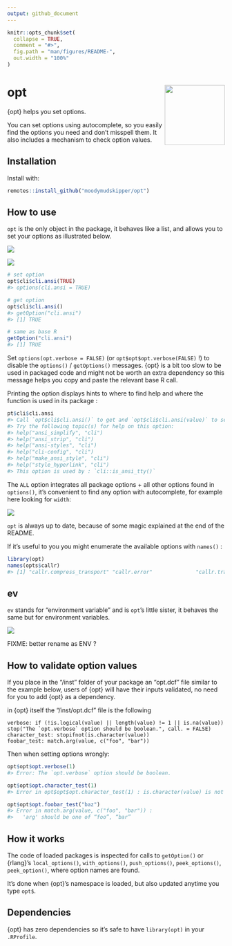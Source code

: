 ```yaml
---
output: github_document
---
```


<!-- README.md is generated from README.Rmd. Please edit that file -->

```r
knitr::opts_chunk$set(
  collapse = TRUE,
  comment = "#>",
  fig.path = "man/figures/README-",
  out.width = "100%"
)
```

# opt <img src="man/figures/logo.png" align="right" height="139" />

{opt} helps you set options.

You can set options using autocomplete, so you easily find the options you need and don't misspell them. 
It also includes a mechanism to check option values.

## Installation

Install with:

``` r
remotes::install_github("moodymudskipper/opt")
```

## How to use

`opt` is the only object in the package, it behaves like a list, and allows you to
set your options as illustrated below.

![](man/figures/opt1.png)


![](man/figures/opt2.png)

```r
# set option
opt$cli$cli.ansi(TRUE)
#> options(cli.ansi = TRUE)

# get option
opt$cli$cli.ansi()
#> getOption("cli.ansi")
#> [1] TRUE

# same as base R
getOption("cli.ansi")
#> [1] TRUE
```

Set `options(opt.verbose = FALSE)` (or `opt$opt$opt.verbose(FALSE)` !) to disable
the `options()` / `getOptions()` messages. {opt} is a bit too slow to be used in
packaged code and might not be worth an extra dependency so this message helps you copy and paste
the relevant base R call.

Printing the option displays hints to where to find help and where the function is
used in its package :

```r
pt$cli$cli.ansi
#> Call `opt$cli$cli.ansi()` to get and `opt$cli$cli.ansi(value)` to set.
#> Try the following topic(s) for help on this option:
#> help("ansi_simplify", "cli")
#> help("ansi_strip", "cli")
#> help("ansi-styles", "cli")
#> help("cli-config", "cli")
#> help("make_ansi_style", "cli")
#> help("style_hyperlink", "cli")
#> This option is used by : `cli::is_ansi_tty()`
```


The `ALL` option integrates all package options + all other options found in `options()`,
it's convenient to find any option with autocomplete, for example here looking for `width`:

![](man/figures/opt4.png)

`opt` is always up to date, because of some magic explained at the end of the README.

If it's useful to you you might enumerate the available options with `names()` :

```r
library(opt)
names(opts$callr)
#> [1] "callr.compress_transport" "callr.error"              "callr.traceback" 
```

## ev

`ev` stands for "environment variable" and is `opt`'s little sister, it behaves
the same but for environment variables.

![](man/figures/ev.png)

FIXME: better rename as ENV ?

## How to validate option values

If you place in the "/inst" folder of your package an "opt.dcf" file similar
to the example below, users of {opt} will have their inputs
validated, no need for you to add {opt} as a dependency.

in {opt} itself the "/inst/opt.dcf" file is the following

```
verbose: if (!is.logical(value) || length(value) != 1 || is.na(value)) stop("The `opt.verbose` option should be boolean.", call. = FALSE)
character_test: stopifnot(is.character(value))
foobar_test: match.arg(value, c("foo", "bar"))
```

Then when setting options wrongly:

```r
opt$opt$opt.verbose(1)
#> Error: The `opt.verbose` option should be boolean.

opt$opt$opt.character_test(1)
#> Error in opt$opt$opt.character_test(1) : is.character(value) is not TRUE

opt$opt$opt.foobar_test("baz")
#> Error in match.arg(value, c("foo", "bar")) : 
#>   'arg' should be one of “foo”, “bar”
```

## How it works

The code of loaded packages is inspected for calls to `getOption()` or {rlang}'s `local_options()`, `with_options()`, `push_options()`, `peek_options()`, `peek_option()`, where option names are found.

It's done when {opt}'s namespace is loaded, but also updated anytime you type `opt$`.

## Dependencies

{opt} has zero dependencies so it's safe to have `library(opt)` in your `.RProfile`.
